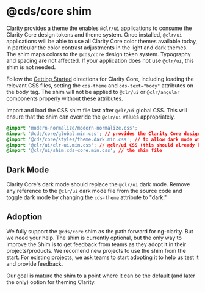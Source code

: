 
<Meta title="cds-core shim" />

# @cds/core shim

Clarity provides a theme the enables `@clr/ui` applications to consume the Clarity Core design
tokens and theme system. Once installed, `@clr/ui` applications will be able to use all Clarity Core
color themes available today, in particular the color contrast adjustments in the light and dark
themes. The shim maps colors to the `@cds/core` design token system. Typography and spacing are
not affected. If your application does not use `@clr/ui`, this shim is not needed.

Follow the [Getting Started](https://storybook.core.clarity.design/?path=/story/documentation-getting-started--page)
directions for Clarity Core, including loading the relevant CSS files, setting the `cds-theme` and `cds-text="body"`
attributes on the body tag. The shim will not be applied to `@clr/ui` or `@clr/angular` components properly
without these attributes.

Import and load the CSS shim file last after `@clr/ui` global CSS. This will ensure that the shim can
override the `@clr/ui` values appropriately.

```css
@import 'modern-normalize/modern-normalize.css';
@import '@cds/core/global.min.css'; // provides the Clarity Core design tokens
@import '@cds/core/styles/theme.dark.min.css'; // to allow dark mode with cds-theme="dark"
@import '@clr/ui/clr-ui.min.css'; // @clr/ui CSS (this should already be imported by your application)
@import '@clr/ui/shim.cds-core.min.css'; // the shim file
```

## Dark Mode

Clarity Core's dark mode should replace the `@clr/ui` dark mode. Remove any reference to the `@clr/ui`
dark mode file from the source code and toggle dark mode by changing the `cds-theme` attribute to "dark."

## Adoption

We fully support the `@cds/core` shim as the path forward for ng-clarity. But we need your help. The
shim is currently optional, but the only way to improve the Shim is to get feedback from teams as
they adopt it in their projects/products. We recomend new projects to use the shim from the start.
For existing projects, we ask teams to start adopting it to help us test it and provide feedback.

Our goal is mature the shim to a point where it can be the default (and later the only) option for
theming Clarity.
